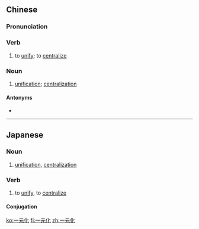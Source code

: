 ==Chinese==
{{zh-forms|type=21}}

===Pronunciation===
{{zh-pron
|m=一yuánhuà
|cat=v,n
}}

===Verb===
{{zh-verb}}

# to [[unify]]; to [[centralize]]

===Noun===
{{zh-noun}}

# [[unification]]; [[centralization]]

====Antonyms====
* {{zh-l|多元化}}

----

==Japanese==
{{ja-kanjitab|いち|げん|か|yomi=o}}

===Noun===
{{ja-noun|いちげんか}}

# [[unification]], [[centralization]]

===Verb===
{{ja-verb-suru|いちげんか}}

# to [[unify]], to [[centralize]]

====Conjugation====
{{ja-suru|いちげんか}}

[[ko:一元化]]
[[fi:一元化]]
[[zh:一元化]]